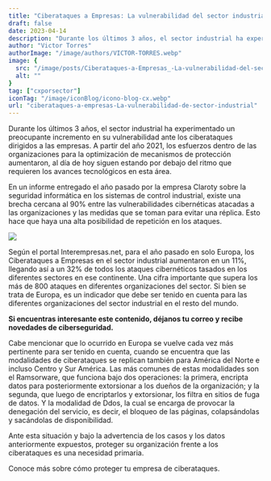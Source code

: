 ```yaml
---
title: "Ciberataques a Empresas: La vulnerabilidad del sector industrial"
draft: false
date: 2023-04-14
description: "Durante los últimos 3 años, el sector industrial ha experimentado un preocupante incremento en su vulnerabilidad ante los ciberataques dirigidos a las empresas."
author: "Victor Torres"
authorImage: "/image/authors/VICTOR-TORRES.webp"
image: {
  src: "/image/posts/Ciberataques-a-Empresas_-La-vulnerabilidad-del-sector-industrial.webp",
  alt: ""
}
tag: ["cxporsector"]
iconTag: "/image/iconBlog/icono-blog-cx.webp"
url: "ciberataques-a-empresas-La-vulnerabilidad-de-sector-industrial"
---
```



Durante los últimos 3 años, el sector industrial ha experimentado un preocupante incremento en su vulnerabilidad ante los ciberataques dirigidos a las empresas. A partir del año 2021, los esfuerzos dentro de las organizaciones para la optimización de mecanismos de protección aumentaron, al día de hoy siguen estando por debajo del ritmo que requieren los avances tecnológicos en esta área.

En un informe entregado el año pasado por la empresa Claroty sobre la seguridad informática en los sistemas de control industrial, existe una brecha cercana al 90% entre las vulnerabilidades cibernéticas atacadas a las organizaciones y las medidas que se toman para evitar una réplica. Esto hace que haya una alta posibilidad de repetición en los ataques.

![](/image/posts/Ciberataques-a-Empresas_-La-vulnerabilidad-del-sector-industrial.webp)

Según el portal Interempresas.net, para el año pasado en solo Europa, los Ciberataques a Empresas en el sector industrial aumentaron en un 11%, llegando así a un 32% de todos los ataques cibernéticos tasados en los diferentes sectores en ese continente. Una cifra importante que supera los más de 800 ataques en diferentes organizaciones del sector. Si bien se trata de Europa, es un indicador que debe ser tenido en cuenta para las diferentes organizaciones del sector industrial en el resto del mundo.

**Si encuentras interesante este contenido, déjanos tu correo y recibe novedades de ciberseguridad.**

Cabe mencionar que lo ocurrido en Europa se vuelve cada vez más pertinente para ser tenido en cuenta, cuando se encuentra que las modalidades de ciberataques se replican también para América del Norte e incluso Centro y Sur América. Las más comunes de estas modalidades son el Ramsorware, que funciona bajo dos operaciones: la primera, encripta datos para posteriormente extorsionar a los dueños de la organización; y la segunda, que luego de encriptarlos y extorsionar, los filtra en sitios de fuga de datos. Y la modalidad de Ddos, la cual se encarga de provocar la denegación del servicio, es decir, el bloqueo de las páginas, colapsándolas y sacándolas de disponibilidad.

Ante esta situación y bajo la advertencia de los casos y los datos anteriormente expuestos, proteger su organización frente a los ciberataques es una necesidad primaria.

Conoce más sobre cómo proteger tu empresa de ciberataques.

<Link text="¡quiero saber más!" href="#form"/>